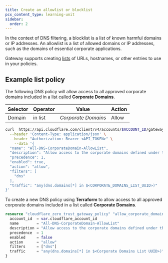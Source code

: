 ```yaml
---
title: Create an allowlist or blocklist
pcx_content_type: learning-unit
sidebar:
  order: 2
---
```



In the context of DNS filtering, a blocklist is a list of known harmful domains or IP addresses. An allowlist is a list of allowed domains or IP addresses, such as the domains of essential corporate applications.

Gateway supports creating [lists](/cloudflare-one/policies/gateway/lists/) of URLs, hostnames, or other entries to use in your policies.

## Example list policy

<Tabs syncKey="dashPlusAPI">

<TabItem label="Dashboard">

The following DNS policy will allow access to all approved corporate domains included in a list called **Corporate Domains**.

| Selector | Operator | Value               | Action |
| -------- | -------- | ------------------- | ------ |
| Domain   | in list  | _Corporate Domains_ | Allow  |

</TabItem>

<TabItem label="API">

```sh
curl  https://api.cloudflare.com/client/v4/accounts/$ACCOUNT_ID/gateway/rules \
  --header 'Content-Type: application/json' \
  --header "Authorization: Bearer <API_TOKEN>" \
	--data '{
  "name": "All-DNS-CorporateDomain-AllowList",
  "description": "Allow access to the corporate domains defined under the Corporate Domains list",
  "precedence": 1,
  "enabled": true,
  "action": "allow",
  "filters": [
    "dns"
  ],
  "traffic": "any(dns.domains[*] in $<CORPORATE_DOMAINS_LIST_UUID>)"
}'
```

</TabItem>

<TabItem label="Terraform">

To create a new DNS policy using **Terraform** to allow access to all approved corporate domains included in a list called **Corporate Domains**.

```tf
resource "cloudflare_zero_trust_gateway_policy" "allow_corporate_domain_access" {
  account_id  = var.cloudflare_account_id
  name        = "All-DNS-CorporateDomain-AllowList"
  description = "Allow access to the corporate domains defined under the Corporate Domains list"
  precedence  = 1
  enabled     = false
  action      = "allow"
  filters     = ["dns"]
  traffic     = "any(dns.domains[*] in $<Corporate Domains List UUID>)"
}
```

</TabItem>

</Tabs>
